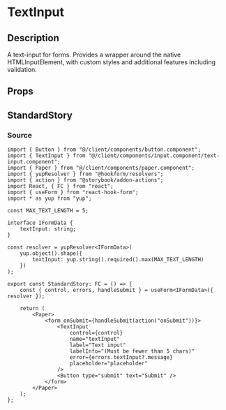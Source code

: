 
<Meta title="general/inputs/text-input" component={TextInput} />

# TextInput

## Description
A text-input for forms. Provides a wrapper around the native HTMLInputElement, with custom styles
and additional features including validation.

## Props
<Props of={TextInput} />

## StandardStory

<Preview>
	<Story name="standard">
		<StandardStory />
	</Story>
</Preview>

### Source
```tsx
import { Button } from "@/client/components/button.component";
import { TextInput } from "@/client/components/input.component/text-input.component";
import { Paper } from "@/client/components/paper.component";
import { yupResolver } from "@hookform/resolvers";
import { action } from "@storybook/addon-actions";
import React, { FC } from "react";
import { useForm } from "react-hook-form";
import * as yup from "yup";

const MAX_TEXT_LENGTH = 5;

interface IFormData {
	textInput: string;
}

const resolver = yupResolver<IFormData>(
	yup.object().shape({
		textInput: yup.string().required().max(MAX_TEXT_LENGTH)
	})
);

export const StandardStory: FC = () => {
	const { control, errors, handleSubmit } = useForm<IFormData>({ resolver });

	return (
		<Paper>
			<form onSubmit={handleSubmit(action("onSubmit"))}>
				<TextInput
					control={control}
					name="textInput"
					label="Text input"
					labelInfo="(Must be fewer than 5 chars)"
					error={errors.textInput?.message}
					placeholder="placeholder"
				/>
				<Button type="submit" text="Submit" />
			</form>
		</Paper>
	);
};
```
